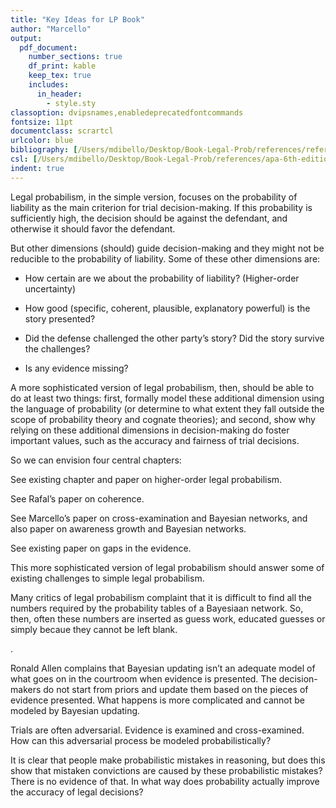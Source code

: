 ```yaml
---
title: "Key Ideas for LP Book"
author: "Marcello"
output:
  pdf_document:
    number_sections: true
    df_print: kable 
    keep_tex: true
    includes:
      in_header:
        - style.sty
classoption: dvipsnames,enabledeprecatedfontcommands
fontsize: 11pt
documentclass: scrartcl
urlcolor: blue
bibliography: [/Users/mdibello/Desktop/Book-Legal-Prob/references/referencesMRbook.bib]
csl: [/Users/mdibello/Desktop/Book-Legal-Prob/references/apa-6th-edition.csl]
indent: true
---
```



\paragraph*{Not just high probability} Legal probabilism, in the simple version, focuses on the probability of liability as the main criterion for trial decision-making. If this probability is sufficiently high, the decision should be against the defendant, and otherwise it should favor the defendant. 

But other dimensions (should) guide decision-making and they might not be reducible to the probability of liability. Some of these other dimensions are:

- How certain are we about the probability of liability? (Higher-order uncertainty) 

- How good (specific, coherent, plausible, explanatory powerful) is the story presented?

- Did the defense challenged the other party's story? Did the story survive the challenges?

- Is any evidence missing?


A more sophisticated version of legal probabilism, then, should be able to 
do at least two things: first, formally model these additional dimension using the language of probability (or determine to what extent they fall outside the scope of probability theory and cognate theories); and second, show why relying on these additional dimensions in decision-making do foster important values, such as the accuracy and fairness of trial decisions.

\vspace{10mm}
\noindent
So we can envision  four central chapters: 

\paragraph*{Chapter: Higher-order probability} See existing chapter and paper on higher-order legal probabilism.

\paragraph*{Chapter: Narratives, specificity, coherence etc.} See Rafal's paper 
on coherence. 

\paragraph*{Chapter: Cross-examination and arguments} See Marcello's paper on cross-examination and Bayesian networks, and also paper on awareness growth and Bayesian networks.

\paragraph*{Chapter: Gaps in Evidence} See existing paper on gaps in the evidence.




\vspace{10mm}
\noindent
This more sophisticated version of 
legal probabilism should answer some of existing challenges to 
simple legal probabilism. 


\paragraph*{Challenge 1: We do not have the numbers} Many critics of legal probabilism 
complaint that it is difficult to find all the numbers required  by the probability 
tables of a Bayesiaan network. So, then, often these numbers are inserted 
as guess work, educated guesses or simply becaue they cannot be left blank.
\textit{Unclear where our book will address this challange. Use comparative probability? } 

\paragraph*{Challenge 2: Evidence is evaluated holistically}. \textit{The chapter 
on story coherence should address this challange.} 


\paragraph*{Challenge 3: Learning isn't updating} Ronald Allen complains that Bayesian updating isn't an adequate model 
of what goes on in the courtroom when evidence is presented. The decision-makers do not start from priors and update them based on the pieces of evidence presented. What happens is more complicated and cannot be modeled by Bayesian updating. 
\textit{The chapter 
on cross-examination and arguments should address this challange.} 

\paragraph*{Challenge 4: Trials are adversarial} Trials are often adversarial. Evidence is examined and cross-examined. 
How can this adversarial process be modeled probabilistically?
\textit{The chapter on cross-examination and arguments should address this challange.} 


\paragraph*{Challenge 5: No evidence that probability reduces errors} It is clear that people make probabilistic mistakes in reasoning, but does this show that mistaken convictions are caused by these probabilistic mistakes? There is no evidence of that. In what way does probability actually improve the accuracy of legal decisions?
\textit{Discussion about accuracy and fairness should address this challange}



















